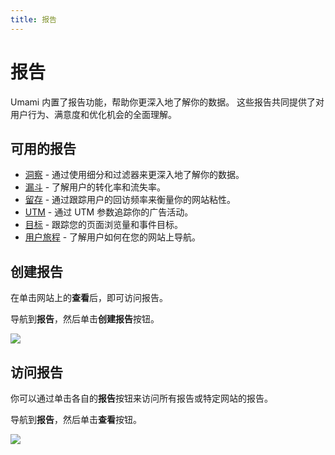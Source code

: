 ```yaml
---
title: 报告
---
```


# 报告

Umami 内置了报告功能，帮助你更深入地了解你的数据。
这些报告共同提供了对用户行为、满意度和优化机会的全面理解。

## 可用的报告

- [洞察](/docs/reports/report-insights) - 通过使用细分和过滤器来更深入地了解你的数据。
- [漏斗](/docs/reports/report-funnel) - 了解用户的转化率和流失率。
- [留存](/docs/reports/report-retention) - 通过跟踪用户的回访频率来衡量你的网站粘性。
- [UTM](/docs/reports/report-utm) - 通过 UTM 参数追踪你的广告活动。
- [目标](/docs/reports/report-goals) - 跟踪您的页面浏览量和事件目标。
- [用户旅程](/docs/reports/report-journey) - 了解用户如何在您的网站上导航。

## 创建报告

在单击网站上的**查看**后，即可访问报告。

导航到**报告**，然后单击**创建报告**按钮。

<img src="/images/v2/report-create.png" />

## 访问报告

你可以通过单击各自的**报告**按钮来访问所有报告或特定网站的报告。

导航到**报告**，然后单击**查看**按钮。

<img src="/images/v2/report-detail.png" />
